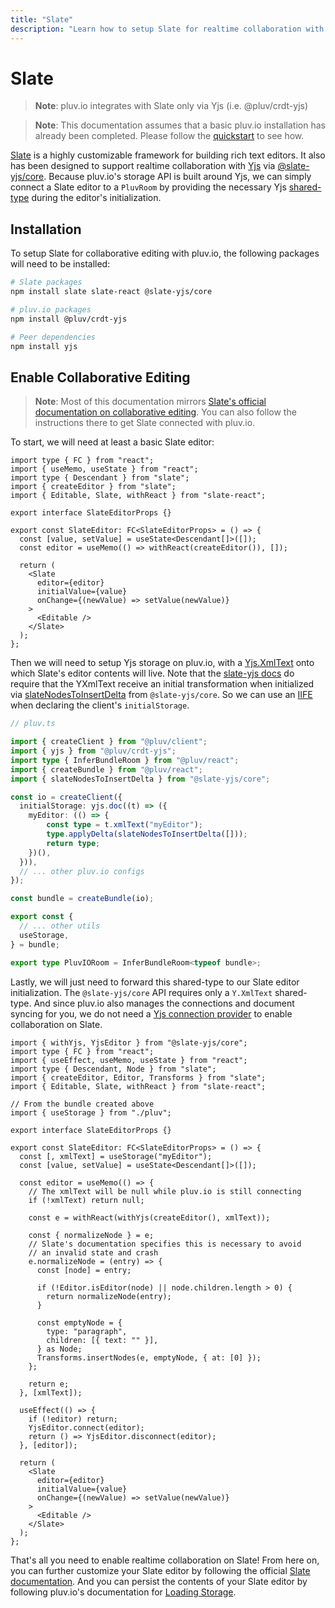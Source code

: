 ```yaml
---
title: "Slate"
description: "Learn how to setup Slate for realtime collaboration with pluv.io"
---
```


# Slate

> **Note**: pluv.io integrates with Slate only via Yjs (i.e. @pluv/crdt-yjs)

> **Note**: This documentation assumes that a basic pluv.io installation has already been completed. Please follow the [quickstart](/docs/quickstart/nextjs) to see how.

[Slate](https://docs.slatejs.org) is a highly customizable framework for building rich text editors. It also has been designed to support realtime collaboration with [Yjs](https://yjs.dev) via [@slate-yjs/core](https://github.com/BitPhinix/slate-yjs). Because pluv.io's storage API is built around Yjs, we can simply connect a Slate editor to a `PluvRoom` by providing the necessary Yjs [shared-type](https://docs.yjs.dev/getting-started/working-with-shared-types) during the editor's initialization.

## Installation

To setup Slate for collaborative editing with pluv.io, the following packages will need to be installed:

```bash
# Slate packages
npm install slate slate-react @slate-yjs/core

# pluv.io packages
npm install @pluv/crdt-yjs

# Peer dependencies
npm install yjs
```

## Enable Collaborative Editing

> **Note**: Most of this documentation mirrors [Slate's official documentation on collaborative editing](https://docs.slatejs.org/walkthroughs/07-enabling-collaborative-editing). You can also follow the instructions there to get Slate connected with pluv.io.

To start, we will need at least a basic Slate editor:

```tsx
import type { FC } from "react";
import { useMemo, useState } from "react";
import type { Descendant } from "slate";
import { createEditor } from "slate";
import { Editable, Slate, withReact } from "slate-react";

export interface SlateEditorProps {}

export const SlateEditor: FC<SlateEditorProps> = () => {
  const [value, setValue] = useState<Descendant[]>([]);
  const editor = useMemo(() => withReact(createEditor()), []);

  return (
    <Slate
      editor={editor}
      initialValue={value}
      onChange={(newValue) => setValue(newValue)}
    >
      <Editable />
    </Slate>
  );
};
```

Then we will need to setup Yjs storage on pluv.io, with a [Yjs.XmlText](https://docs.yjs.dev/api/shared-types/y.xmltext) onto which Slate's editor contents will live. Note that the [slate-yjs docs](https://docs.slate-yjs.dev/walkthroughs/installation) do require that the YXmlText receive an initial transformation when initialized via [slateNodesToInsertDelta](https://docs.slate-yjs.dev/api/slate-yjs-core/utils) from `@slate-yjs/core`. So we can use an [IIFE](https://developer.mozilla.org/en-US/docs/Glossary/IIFE) when declaring the client's `initialStorage`.

```ts
// pluv.ts

import { createClient } from "@pluv/client";
import { yjs } from "@pluv/crdt-yjs";
import type { InferBundleRoom } from "@pluv/react";
import { createBundle } from "@pluv/react";
import { slateNodesToInsertDelta } from "@slate-yjs/core";

const io = createClient({
  initialStorage: yjs.doc((t) => ({
    myEditor: (() => {
        const type = t.xmlText("myEditor");
        type.applyDelta(slateNodesToInsertDelta([]));
        return type;
    })(),
  })),
  // ... other pluv.io configs
});

const bundle = createBundle(io);

export const {
  // ... other utils
  useStorage,
} = bundle;

export type PluvIORoom = InferBundleRoom<typeof bundle>;
```

Lastly, we will just need to forward this shared-type to our Slate editor initialization. The `@slate-yjs/core` API requires only a `Y.XmlText` shared-type. And since pluv.io also manages the connections and document syncing for you, we do not need a [Yjs connection provider](https://docs.yjs.dev/ecosystem/connection-provider) to enable collaboration on Slate.

```tsx
import { withYjs, YjsEditor } from "@slate-yjs/core";
import type { FC } from "react";
import { useEffect, useMemo, useState } from "react";
import type { Descendant, Node } from "slate";
import { createEditor, Editor, Transforms } from "slate";
import { Editable, Slate, withReact } from "slate-react";

// From the bundle created above
import { useStorage } from "./pluv";

export interface SlateEditorProps {}

export const SlateEditor: FC<SlateEditorProps> = () => {
  const [, xmlText] = useStorage("myEditor");
  const [value, setValue] = useState<Descendant[]>([]);

  const editor = useMemo(() => {
    // The xmlText will be null while pluv.io is still connecting
    if (!xmlText) return null;

    const e = withReact(withYjs(createEditor(), xmlText));

    const { normalizeNode } = e;
    // Slate's documentation specifies this is necessary to avoid
    // an invalid state and crash
    e.normalizeNode = (entry) => {
      const [node] = entry;

      if (!Editor.isEditor(node) || node.children.length > 0) {
        return normalizeNode(entry);
      }

      const emptyNode = {
        type: "paragraph",
        children: [{ text: "" }],
      } as Node;
      Transforms.insertNodes(e, emptyNode, { at: [0] });
    };

    return e;
  }, [xmlText]);

  useEffect(() => {
    if (!editor) return;
    YjsEditor.connect(editor);
    return () => YjsEditor.disconnect(editor);
  }, [editor]);

  return (
    <Slate
      editor={editor}
      initialValue={value}
      onChange={(newValue) => setValue(newValue)}
    >
      <Editable />
    </Slate>
  );
};
```

That's all you need to enable realtime collaboration on Slate! From here on, you can further customize your Slate editor by following the official [Slate documentation](https://docs.slatejs.org). And you can persist the contents of your Slate editor by following pluv.io's documentation for [Loading Storage](/docs/storage/loading-storage).
